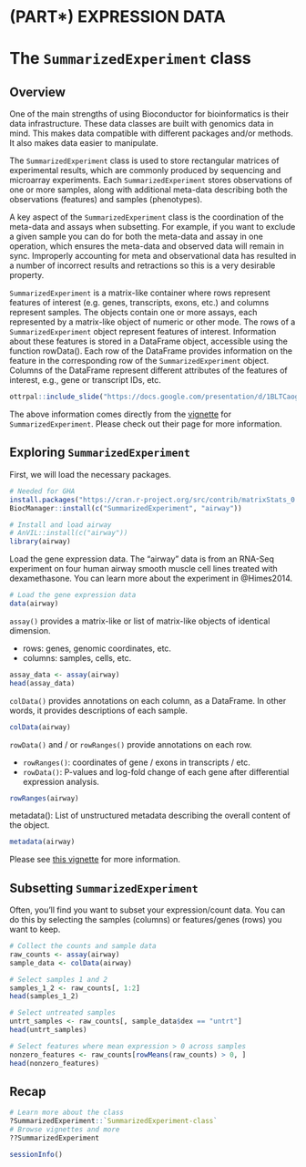 # (PART\*) EXPRESSION DATA {-}

# The `SummarizedExperiment` class {#summarizedexperiment}

## Overview

One of the main strengths of using Bioconductor for bioinformatics is their data infrastructure. These data classes are built with genomics data in mind. This makes data compatible with different packages and/or methods. It also makes data easier to manipulate.

The `SummarizedExperiment` class is used to store rectangular matrices of experimental results, which are commonly produced by sequencing and microarray experiments. Each `SummarizedExperiment` stores observations of one or more samples, along with additional meta-data describing both the observations (features) and samples (phenotypes).

A key aspect of the `SummarizedExperiment` class is the coordination of the meta-data and assays when subsetting. For example, if you want to exclude a given sample you can do for both the meta-data and assay in one operation, which ensures the meta-data and observed data will remain in sync. Improperly accounting for meta and observational data has resulted in a number of incorrect results and retractions so this is a very desirable property.

`SummarizedExperiment` is a matrix-like container where rows represent features of interest (e.g. genes, transcripts, exons, etc.) and columns represent samples. The objects contain one or more assays, each represented by a matrix-like object of numeric or other mode. The rows of a `SummarizedExperiment` object represent features of interest. Information about these features is stored in a DataFrame object, accessible using the function rowData(). Each row of the DataFrame provides information on the feature in the corresponding row of the `SummarizedExperiment` object. Columns of the DataFrame represent different attributes of the features of interest, e.g., gene or transcript IDs, etc.

```r
ottrpal::include_slide("https://docs.google.com/presentation/d/1BLTCaogA04bbeSD1tR1Wt-mVceQA6FHXa8FmFzIARrg/edit#slide=id.g1206a30969e_0_0")
```

The above information comes directly from the [vignette](https://bioconductor.org/packages/release/bioc/vignettes/SummarizedExperiment/inst/doc/SummarizedExperiment.html) for `SummarizedExperiment`. Please check out their page for more information.

## Exploring `SummarizedExperiment`

First, we will load the necessary packages.

```r
# Needed for GHA
install.packages("https://cran.r-project.org/src/contrib/matrixStats_0.61.0.tar.gz", repo=NULL, type="source")
BiocManager::install(c("SummarizedExperiment", "airway"))
```

```r
# Install and load airway
# AnVIL::install(c("airway"))
library(airway)
```

Load the gene expression data. The "airway" data is from an RNA-Seq experiment on four human airway smooth muscle cell lines treated with dexamethasone. You can learn more about the experiment in @Himes2014.

```r
# Load the gene expression data
data(airway)
```

`assay()` provides a matrix-like or list of matrix-like objects of identical dimension.

- rows: genes, genomic coordinates, etc.
- columns: samples, cells, etc.
    
```r
assay_data <- assay(airway)
head(assay_data)
```
    
`colData()` provides annotations on each column, as a DataFrame. In other words, it provides descriptions of each sample.
    
```r
colData(airway)
```
    
`rowData()` and / or `rowRanges()` provide annotations on each row.

- `rowRanges()`: coordinates of gene / exons in transcripts / etc.
- `rowData()`: P-values and log-fold change of each gene after differential expression analysis.

```r
rowRanges(airway)
```

metadata(): List of unstructured metadata describing the overall content of the object.

```r
metadata(airway)
```

Please see [this vignette](https://bioconductor.org/help/course-materials/2019/BSS2019/04_Practical_CoreApproachesInBioconductor.html) for more information.

## Subsetting `SummarizedExperiment`

Often, you'll find you want to subset your expression/count data. You can do this by selecting the samples (columns) or features/genes (rows) you want to keep.

```r
# Collect the counts and sample data
raw_counts <- assay(airway)
sample_data <- colData(airway)

# Select samples 1 and 2
samples_1_2 <- raw_counts[, 1:2]
head(samples_1_2)

# Select untreated samples
untrt_samples <- raw_counts[, sample_data$dex == "untrt"]
head(untrt_samples)

# Select features where mean expression > 0 across samples
nonzero_features <- raw_counts[rowMeans(raw_counts) > 0, ]
head(nonzero_features)
```

## Recap

```r
# Learn more about the class
?SummarizedExperiment::`SummarizedExperiment-class`
# Browse vignettes and more
??SummarizedExperiment
```

```r
sessionInfo()
```
